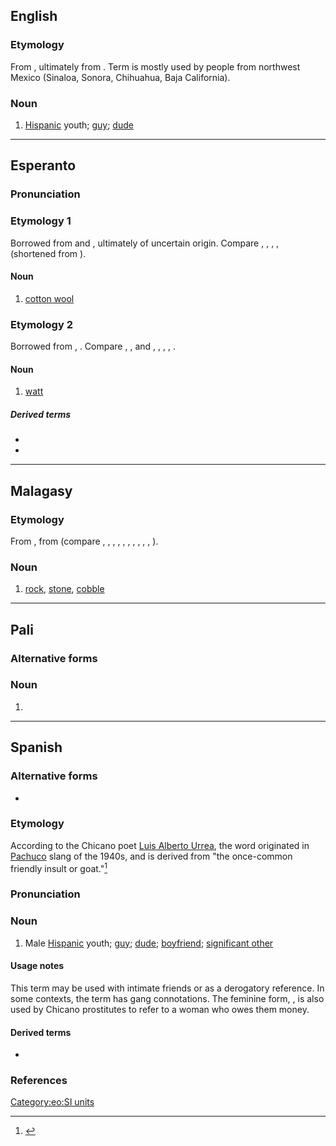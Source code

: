 ==English==

===Etymology===
From {{bor|en|es|vato}}, ultimately from {{m|es|chivato}}. Term is mostly used by people from northwest Mexico (Sinaloa, Sonora, Chihuahua, Baja California).

===Noun===
{{en-noun}}

# {{lb|en|Chicano|slang}} [[Hispanic]] youth; [[guy]]; [[dude]]

----

==Esperanto==
{{wikipedia|lang=eo}}

===Pronunciation===
{{eo-IPA}}

===Etymology 1===
Borrowed from {{bor|eo|fr|ouate}} and {{bor|eo|de|Watte}}, ultimately of uncertain origin. Compare {{cog|pl|wata||cotton wool}}, {{cog|ru|вата||cotton wool, glass wool, drugstore cotton}}, {{cog|es|guata||cotton padding}}, {{cog|it|ovatto||cotton wool, wadding}}, {{cog|en|wad||amorphous mass}} (shortened from {{noncog|enm|wadmal||woolen cloth}}).

====Noun====
{{eo-head}}

# [[cotton wool]]

{{Universala Vortaro}}

===Etymology 2===
Borrowed from {{bor|eo|en|watt}}, {{named-after|eo|James Watt|nat=Scottish|occ=engineer|wplink==|nocap=1}}. Compare {{cog|it|-}}, {{cog|pt|-}}, and {{cog|fr|watt}}, {{cog|de|Watt}}, {{cog|yi|וואט}}, {{cog|pl|wat}}, {{cog|ru|ватт}}.

====Noun====
{{eo-head}}

# [[watt]]
#: {{syn|eo|ŭato|vatto}}

=====Derived terms=====
* {{l|eo|jotavato}}
* {{l|eo|kilovato}}

[[Category:eo:SI units]]

----

==Malagasy==

===Etymology===
From {{inh|mg|poz-pro|*batu}}, from {{inh|mg|map-pro|*batu}} (compare {{cog|ceb|bato}}, {{cog|fj|vatu}}, {{cog|haw|haku}}, {{cog|hil|bato}}, {{cog|ilo|bato}}, {{cog|id|batu}}, {{cog|pam|batu}}, {{cog|ms|batu}}, {{cog|mi|whatu}}, {{cog|su|batu}}, {{cog|tl|bato}}).

===Noun===
{{head|mg|noun}}

# [[rock]], [[stone]], [[cobble]]

----

==Pali==

===Alternative forms===
{{pi-alt}}

===Noun===
{{head|pi|noun form}}

# {{inflection of|pi|vata||nom|s|t=religious duty}}

----

==Spanish==

===Alternative forms===
* {{alter|es|bato|jato}}

===Etymology===
According to the Chicano poet [[w:Luis Alberto Urrea|Luis Alberto Urrea]], the word originated in [[w:Pachuco|Pachuco]] slang of the 1940s, and is derived from "the once-common friendly insult {{m|es|chivato}} or goat."<ref>{{cite-book
|last=Urrea
|first=Luis Alberto
|authorlink=
|coauthors=José Galvez, photographer
|title=Vatos
|publisher=Cinco Puntos Press
|date=2000
|location=El Paso
|pages=
|url=
|doi=
|isbn=0-938317-52-0}}</ref>

===Pronunciation===
{{es-IPA}}

===Noun===
{{es-noun|m|f=vata}}

# {{lb|es|Chicano|slang}} Male [[Hispanic]] youth; [[guy]]; [[dude]]; [[boyfriend]]; [[significant other]]

====Usage notes====
This term may be used with intimate friends or as a derogatory reference. In some contexts, the term has gang connotations. The feminine form, {{m|es|vata}}, is also used by Chicano prostitutes to refer to a woman who owes them money.

====Derived terms====
* {{l|es|vato loco|lit=crazy dude|t=gangster, gangbanger}}

===References===
<references />